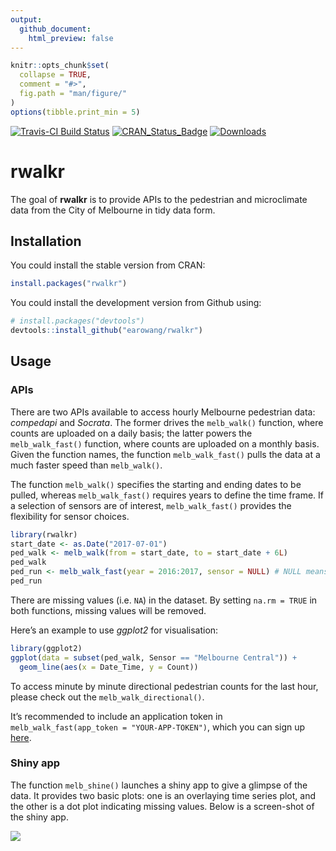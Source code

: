 ```yaml
---
output:
  github_document:
    html_preview: false
---
```


<!-- README.md is generated from README.Rmd. Please edit that file -->

```r
knitr::opts_chunk$set(
  collapse = TRUE,
  comment = "#>",
  fig.path = "man/figure/"
)
options(tibble.print_min = 5)
```

[![Travis-CI Build Status](https://travis-ci.org/earowang/rwalkr.svg?branch=master)](https://travis-ci.org/earowang/rwalkr)
[![CRAN_Status_Badge](http://www.r-pkg.org/badges/version/rwalkr)](https://cran.r-project.org/package=rwalkr)
[![Downloads](http://cranlogs.r-pkg.org/badges/rwalkr?color=brightgreen)](https://cran.r-project.org/package=rwalkr)

# rwalkr

The goal of **rwalkr** is to provide APIs to the pedestrian and microclimate data from the City of Melbourne in tidy data form.

## Installation

You could install the stable version from CRAN:

```r
install.packages("rwalkr")
```

You could install the development version from Github using:

```r
# install.packages("devtools")
devtools::install_github("earowang/rwalkr")
```

## Usage

### APIs

There are two APIs available to access hourly Melbourne pedestrian data: *compedapi* and *Socrata*. The former drives the `melb_walk()` function, where counts are uploaded on a daily basis; the latter powers the `melb_walk_fast()` function, where counts are uploaded on a monthly basis. Given the function names, the function `melb_walk_fast()` pulls the data at a much faster speed than `melb_walk()`.

The function `melb_walk()` specifies the starting and ending dates to be pulled, whereas `melb_walk_fast()` requires years to define the time frame. If a selection of sensors are of interest, `melb_walk_fast()` provides the flexibility for sensor choices.

```r
library(rwalkr)
start_date <- as.Date("2017-07-01")
ped_walk <- melb_walk(from = start_date, to = start_date + 6L)
ped_walk
ped_run <- melb_walk_fast(year = 2016:2017, sensor = NULL) # NULL means all sensors
ped_run
```

There are missing values (i.e. `NA`) in the dataset. By setting `na.rm = TRUE` in both functions, missing values will be removed.

Here's an example to use *ggplot2* for visualisation:

```r
library(ggplot2)
ggplot(data = subset(ped_walk, Sensor == "Melbourne Central")) +
  geom_line(aes(x = Date_Time, y = Count))
```

To access minute by minute directional pedestrian counts for the last hour, please check out the `melb_walk_directional()`.

It's recommended to include an application token in `melb_walk_fast(app_token = "YOUR-APP-TOKEN")`, which you can sign up [here](https://data.melbourne.vic.gov.au/profile/app_tokens).

### Shiny app

The function `melb_shine()` launches a shiny app to give a glimpse of the data. It provides two basic plots: one is an overlaying time series plot, and the other is a dot plot indicating missing values. Below is a screen-shot of the shiny app.

![](man/figure/shiny.png)
